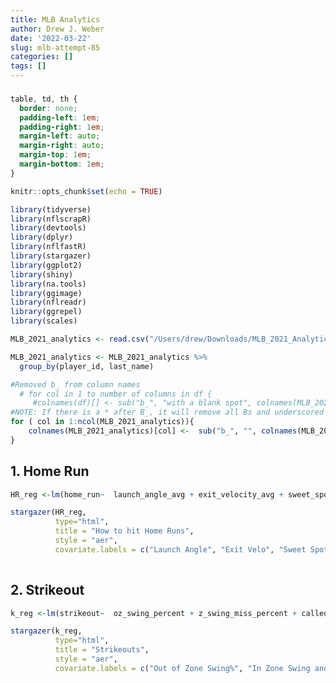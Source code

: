 ```yaml
---
title: MLB Analytics
author: Drew J. Weber
date: '2022-03-22'
slug: mlb-attempt-85
categories: []
tags: []
---
```


### 

```css

table, td, th {
  border: none;
  padding-left: 1em;
  padding-right: 1em;
  margin-left: auto;
  margin-right: auto;
  margin-top: 1em;
  margin-bottom: 1em;
}

```

```r
knitr::opts_chunk$set(echo = TRUE)
```

```r
library(tidyverse)
library(nflscrapR)
library(devtools)
library(dplyr)
library(nflfastR)
library(stargazer)
library(ggplot2)
library(shiny)
library(na.tools)
library(ggimage)
library(nflreadr)
library(ggrepel)
library(scales)
```

```r
MLB_2021_analytics <- read.csv("/Users/drew/Downloads/MLB_2021_Analytics.csv")
```

```r
MLB_2021_analytics <- MLB_2021_analytics %>%
  group_by(player_id, last_name) 

#Removed b_ from column names
  # for col in 1 to number of columns in df {
     #colnames(df)[] <- sub("b_", "with a blank spot", colnames(MLB_2021_analytics)[col])
#NOTE: If there is a * after B_, it will remove all Bs and underscored in all the colnames. We do not want this.
for ( col in 1:ncol(MLB_2021_analytics)){
    colnames(MLB_2021_analytics)[col] <-  sub("b_", "", colnames(MLB_2021_analytics)[col])
}
```



## 1. Home Run
```r
HR_reg <-lm(home_run~  launch_angle_avg + exit_velocity_avg + sweet_spot_percent + barrel_batted_rate, data = MLB_2021_analytics)
```

```r
stargazer(HR_reg,
          type="html",
          title = "How to hit Home Runs",
          style = "aer",
          covariate.labels = c("Launch Angle", "Exit Velo", "Sweet Spot%", "Barrel Batted%"))
          
```

## 2. Strikeout

```r
k_reg <-lm(strikeout~  oz_swing_percent + z_swing_miss_percent + called_strike  + launch_angle_avg, data = MLB_2021_analytics)
```

```r
stargazer(k_reg,
          type="html",
          title = "Strikeouts",
          style = "aer",
          covariate.labels = c("Out of Zone Swing%", "In Zone Swing and Miss%", "Called Strikes", "Launch Angle Average"))
          
```